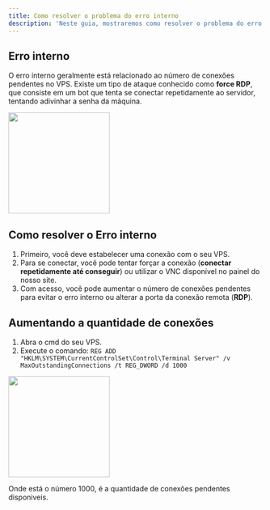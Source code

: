 ---
title: Como resolver o problema do erro interno
description: 'Neste guia, mostraremos como resolver o problema do erro interno no seu VPS.'
---

## Erro interno

O erro interno geralmente está relacionado ao número de conexões pendentes no VPS. Existe um tipo de ataque conhecido como **force RDP**, que consiste em um bot que tenta se conectar repetidamente ao servidor, tentando adivinhar a senha da máquina.

<img height="200" src="/images/vps/erro-interno/erro-interno.png" />

## Como resolver o Erro interno

1. Primeiro, você deve estabelecer uma conexão com o seu VPS.
2. Para se conectar, você pode tentar forçar a conexão (**conectar repetidamente até conseguir**) ou utilizar o VNC disponível no painel do nosso site.
3. Com acesso, você pode aumentar o número de conexões pendentes para evitar o erro interno ou alterar a porta da conexão remota (**RDP**).

## Aumentando a quantidade de conexões

1. Abra o cmd do seu VPS.
2. Execute o comando: ``REG ADD "HKLM\SYSTEM\CurrentControlSet\Control\Terminal Server" /v MaxOutstandingConnections /t REG_DWORD /d 1000``

<img height="200" src="/images/vps/erro-interno/cmd-vps.png" />

<Note>Onde está o número 1000, é a quantidade de conexões pendentes disponiveis.</Note>